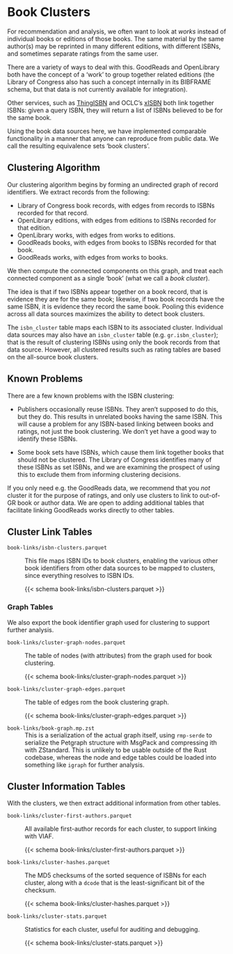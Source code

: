 # Book Clusters {#sec-cluster}

For recommendation and analysis, we often want to look at *works* instead of individual books or
editions of those books.  The same material by the same author(s) may be reprinted in many different
editions, with different ISBNs, and sometimes separate ratings from the same user.

There are a variety of ways to deal with this.  GoodReads and OpenLibrary both have the concept of
a ‘work’ to group together related editions (the Library of Congress also has such a concept
internally in its BIBFRAME schema, but that data is not currently available for integration).

Other services, such as [ThingISBN](https://blog.librarything.com/thingology/2006/06/introducing-thingisbn/)
and OCLC's [xISBN](https://www.worldcat.org/affiliate/webservices/xisbn/app.jsp) both link together ISBNs:
given a query ISBN, they will return a list of ISBNs believed to be for the same book.

Using the book data sources here, we have implemented comparable functionality in a manner that
anyone can reproduce from public data.  We call the resulting equivalence sets ‘book clusters’.

## Clustering Algorithm

Our clustering algorithm begins by forming an undirected graph of record identifiers.  We extract
records from the following:

- Library of Congress book records, with edges from records to ISBNs recorded for that record.
- OpenLibrary editions, with edges from editions to ISBNs recorded for that edition.
- OpenLibrary works, with edges from works to editions.
- GoodReads books, with edges from books to ISBNs recorded for that book.
- GoodReads works, with edges from works to books.

We then compute the connected components on this graph, and treat each connected component as a single
‘book’ (what we call a *book cluster*).

The idea is that if two ISBNs appear together on a book record, that is evidence they are for the
same book; likewise, if two book records have the same ISBN, it is evidence they record the same book.
Pooling this evidence across all data sources maximizes the ability to detect book clusters.

The `isbn_cluster` table maps each ISBN to its associated cluster.  Individual data sources may also
have an `isbn_cluster` table (e.g. `gr.isbn_cluster`); that is the result of clustering ISBNs using
only the book records from that data source.  However, all clustered results such as rating tables
are based on the all-source book clusters.

## Known Problems

There are a few known problems with the ISBN clustering:

- Publishers occasionally reuse ISBNs.  They aren't supposed to do this, but they do.  This results
  in unrelated books having the same ISBN.  This will cause a problem for any ISBN-based linking
  between books and ratings, not just the book clustering.  We don't yet have a good way to identify
  these ISBNs.

- Some book sets have ISBNs, which cause them link together books that should not be clustered.
  The Library of Congress identifies many of these ISBNs as set ISBNs, and we are examining the
  prospect of using this to exclude them from informing clustering decisions.

If you only need e.g. the GoodReads data, we recommend that you *not* cluster it for the purpose of
ratings, and only use clusters to link to out-of-GR book or author data.  We are open to adding
additional tables that facilitate linking GoodReads works directly to other tables.

## Cluster Link Tables

`book-links/isbn-clusters.parquet`{#file:isbn-clusters.parquet}
:   This file maps ISBN IDs to book clusters, enabling the various other book identifiers from other
data sources to be mapped to clusters, since everything resolves to ISBN IDs.

    {{< schema book-links/isbn-clusters.parquet >}}


### Graph Tables

We also export the book identifier graph used for clustering to support further analysis.

`book-links/cluster-graph-nodes.parquet`{#file:cluster-graph-nodes.parquet}
:   The table of nodes (with attributes) from the graph used for book clustering.

    {{< schema book-links/cluster-graph-nodes.parquet >}}


`book-links/cluster-graph-edges.parquet`{#file:cluster-graph-edges.parquet}
:   The table of edges rom the book clustering graph.

    {{< schema book-links/cluster-graph-edges.parquet >}}

`book-links/book-graph.mp.zst`{#file:book-graph.mp-zst}
:   This is a serialization of the actual graph itself, using `rmp-serde` to serialize the
Petgraph structure with MsgPack and compressing ith with ZStandard.  This is unlikely to
be usable outside of the Rust codebase, whereas the node and edge tables could be loaded
into something like `igraph` for further analysis.


## Cluster Information Tables

With the clusters, we then extract additional information from other tables.

`book-links/cluster-first-authors.parquet`{#file:cluster-first-authors.parquet}
:   All available first-author records for each cluster, to support linking with VIAF.

    {{< schema book-links/cluster-first-authors.parquet >}}

`book-links/cluster-hashes.parquet`{#file:cluster-hashes.parquet}
:   The MD5 checksums of the sorted sequence of ISBNs for each cluster, along with a
`dcode` that is the least-significant bit of the checksum.

    {{< schema book-links/cluster-hashes.parquet >}}

`book-links/cluster-stats.parquet`{#file:cluster-stats.parquet}
:   Statistics for each cluster, useful for auditing and debugging.

    {{< schema book-links/cluster-stats.parquet >}}
